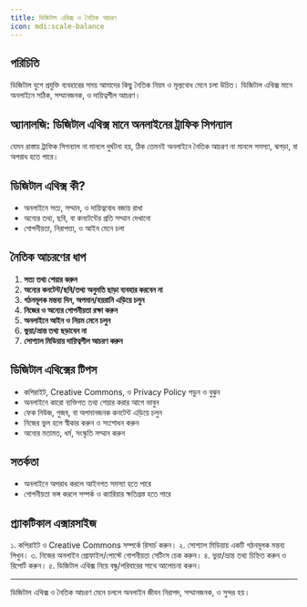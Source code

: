 ```yaml
---
title: ডিজিটাল এথিক্স ও নৈতিক আচরণ
icon: mdi:scale-balance
---
```


## পরিচিতি

ডিজিটাল যুগে প্রযুক্তি ব্যবহারের সময় আমাদের কিছু নৈতিক নিয়ম ও মূল্যবোধ মেনে চলা উচিত। ডিজিটাল এথিক্স মানে অনলাইনে সঠিক, সম্মানজনক, ও দায়িত্বশীল আচরণ।

## অ্যানালজি: ডিজিটাল এথিক্স মানে অনলাইনের ট্রাফিক সিগন্যাল

যেমন রাস্তায় ট্রাফিক সিগন্যাল না মানলে দুর্ঘটনা হয়, ঠিক তেমনই অনলাইনে নৈতিক আচরণ না মানলে সমস্যা, ঝগড়া, বা অপরাধ হতে পারে।

## ডিজিটাল এথিক্স কী?
- অনলাইনে সত্য, সম্মান, ও দায়িত্ববোধ বজায় রাখা
- অন্যের তথ্য, ছবি, বা কনটেন্টের প্রতি সম্মান দেখানো
- গোপনীয়তা, নিরাপত্তা, ও আইন মেনে চলা

## নৈতিক আচরণের ধাপ
1. **সত্য তথ্য শেয়ার করুন**
2. **অন্যের কনটেন্ট/ছবি/তথ্য অনুমতি ছাড়া ব্যবহার করবেন না**
3. **গঠনমূলক মন্তব্য দিন, অপমান/হয়রানি এড়িয়ে চলুন**
4. **নিজের ও অন্যের গোপনীয়তা রক্ষা করুন**
5. **অনলাইনে আইন ও নিয়ম মেনে চলুন**
6. **ভুয়া/ভ্রান্ত তথ্য ছড়াবেন না**
7. **সোশ্যাল মিডিয়ায় দায়িত্বশীল আচরণ করুন**

## ডিজিটাল এথিক্সের টিপস
- কপিরাইট, Creative Commons, ও Privacy Policy পড়ুন ও বুঝুন
- অনলাইনে কারো ব্যক্তিগত তথ্য শেয়ার করার আগে ভাবুন
- ফেক নিউজ, গুজব, বা অপমানজনক কনটেন্ট এড়িয়ে চলুন
- নিজের ভুল হলে স্বীকার করুন ও সংশোধন করুন
- অন্যের মতামত, ধর্ম, সংস্কৃতি সম্মান করুন

## সতর্কতা
- অনলাইনে অপরাধ করলে আইনগত সমস্যা হতে পারে
- গোপনীয়তা ভঙ্গ করলে সম্পর্ক ও ক্যারিয়ার ক্ষতিগ্রস্ত হতে পারে

## প্র্যাকটিকাল এক্সারসাইজ

১. কপিরাইট ও Creative Commons সম্পর্কে রিসার্চ করুন।
২. সোশ্যাল মিডিয়ায় একটি গঠনমূলক মন্তব্য লিখুন।
৩. নিজের অনলাইন প্রোফাইল/পোস্টে গোপনীয়তা সেটিংস চেক করুন।
৪. ভুয়া/ভ্রান্ত তথ্য চিহ্নিত করুন ও রিপোর্ট করুন।
৫. ডিজিটাল এথিক্স নিয়ে বন্ধু/পরিবারের সাথে আলোচনা করুন।

---

ডিজিটাল এথিক্স ও নৈতিক আচরণ মেনে চললে অনলাইন জীবন নিরাপদ, সম্মানজনক, ও সুন্দর হয়।
